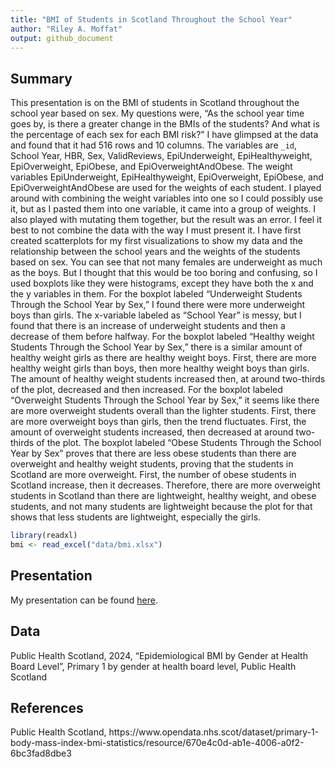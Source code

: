 ```yaml
---
title: "BMI of Students in Scotland Throughout the School Year"
author: "Riley A. Moffat"
output: github_document
---
```


## Summary

This presentation is on the BMI of students in Scotland throughout the school year based on sex. My questions were, “As the school year time goes by, is there a greater change in the BMIs of the students? And what is the percentage of each sex for each BMI risk?” I have glimpsed at the data and found that it had 516 rows and 10 columns. The variables are `_id`, School Year, HBR, Sex, ValidReviews, EpiUnderweight, EpiHealthyweight, EpiOverweight, EpiObese, and EpiOverweightAndObese. The weight variables EpiUnderweight, EpiHealthyweight, EpiOverweight, EpiObese, and EpiOverweightAndObese are used for the weights of each student. I played around with combining the weight variables into one so I could possibly use it, but as I pasted them into one variable, it came into a group of weights. I also played with mutating them together, but the result was an error. I feel it best to not combine the data with the way I must present it. I have first created scatterplots for my first visualizations to show my data and the relationship between the school years and the weights of the students based on sex. You can see that not many females are underweight as much as the boys. But I thought that this would be too boring and confusing, so I used boxplots like they were histograms, except they have both the x and the y variables in them. For the boxplot labeled “Underweight Students Through the School Year by Sex,” I found there were more underweight boys than girls. The x-variable labeled as “School Year” is messy, but I found that there is an increase of underweight students and then a decrease of them before halfway. For the boxplot labeled “Healthy weight Students Through the School Year by Sex,” there is a similar amount of healthy weight girls as there are healthy weight boys. First, there are more healthy weight girls than boys, then more healthy weight boys than girls. The amount of healthy weight students increased then, at around two-thirds of the plot, decreased and then increased. For the boxplot labeled “Overweight Students Through the School Year by Sex,” it seems like there are more overweight students overall than the lighter students. First, there are more overweight boys than girls, then the trend fluctuates. First, the amount of overweight students increased, then decreased at around two-thirds of the plot. The boxplot labeled “Obese Students Through the School Year by Sex” proves that there are less obese students than there are overweight and healthy weight students, proving that the students in Scotland are more overweight. First, the number of obese students in Scotland increase, then it decreases. Therefore, there are more overweight students in Scotland than there are lightweight, healthy weight, and obese students, and not many students are lightweight because the plot for that shows that less students are lightweight, especially the girls.

```r
library(readxl)
bmi <- read_excel("data/bmi.xlsx")

```

## Presentation

My presentation can be found [here](https://www.opendata.nhs.scot/dataset/primary-1-body-mass-index-bmi-statistics/resource/670e4c0d-ab1e-4006-a0f2-6bc3fad8dbe3).

## Data 

Public Health Scotland, 2024, "Epidemiological BMI by Gender at Health Board Level", Primary 1 by gender at health board level, Public Health Scotland

## References

Public Health Scotland, https://www.opendata.nhs.scot/dataset/primary-1-body-mass-index-bmi-statistics/resource/670e4c0d-ab1e-4006-a0f2-6bc3fad8dbe3

